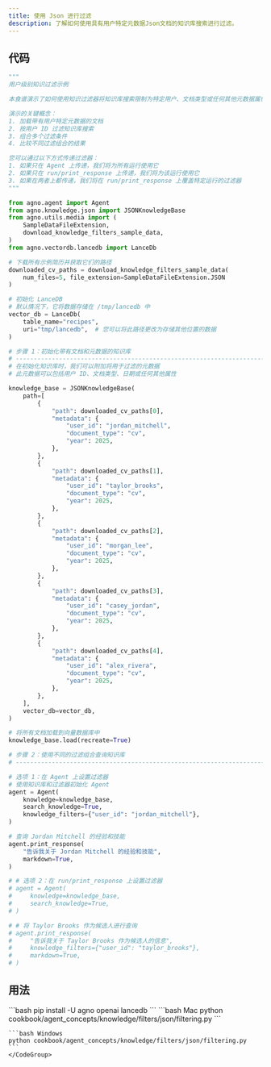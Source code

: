 ```yaml
---
title: 使用 Json 进行过滤
description: 了解如何使用具有用户特定元数据Json文档的知识库搜索进行过滤。
---
```


## 代码

```python
"""
用户级别知识过滤示例

本食谱演示了如何使用知识过滤器将知识库搜索限制为特定用户、文档类型或任何其他元数据属性。

演示的关键概念：
1. 加载带有用户特定元数据的文档
2. 按用户 ID 过滤知识库搜索
3. 组合多个过滤条件
4. 比较不同过滤组合的结果

您可以通过以下方式传递过滤器：
1. 如果只在 Agent 上传递，我们将为所有运行使用它
2. 如果只在 run/print_response 上传递，我们将为该运行使用它
3. 如果在两者上都传递，我们将在 run/print_response 上覆盖特定运行的过滤器
"""

from agno.agent import Agent
from agno.knowledge.json import JSONKnowledgeBase
from agno.utils.media import (
    SampleDataFileExtension,
    download_knowledge_filters_sample_data,
)
from agno.vectordb.lancedb import LanceDb

# 下载所有示例简历并获取它们的路径
downloaded_cv_paths = download_knowledge_filters_sample_data(
    num_files=5, file_extension=SampleDataFileExtension.JSON
)

# 初始化 LanceDB
# 默认情况下，它将数据存储在 /tmp/lancedb 中
vector_db = LanceDb(
    table_name="recipes",
    uri="tmp/lancedb",  # 您可以将此路径更改为存储其他位置的数据
)

# 步骤 1：初始化带有文档和元数据的知识库
# ------------------------------------------------------------------------------
# 在初始化知识库时，我们可以附加将用于过滤的元数据
# 此元数据可以包括用户 ID、文档类型、日期或任何其他属性

knowledge_base = JSONKnowledgeBase(
    path=[
        {
            "path": downloaded_cv_paths[0],
            "metadata": {
                "user_id": "jordan_mitchell",
                "document_type": "cv",
                "year": 2025,
            },
        },
        {
            "path": downloaded_cv_paths[1],
            "metadata": {
                "user_id": "taylor_brooks",
                "document_type": "cv",
                "year": 2025,
            },
        },
        {
            "path": downloaded_cv_paths[2],
            "metadata": {
                "user_id": "morgan_lee",
                "document_type": "cv",
                "year": 2025,
            },
        },
        {
            "path": downloaded_cv_paths[3],
            "metadata": {
                "user_id": "casey_jordan",
                "document_type": "cv",
                "year": 2025,
            },
        },
        {
            "path": downloaded_cv_paths[4],
            "metadata": {
                "user_id": "alex_rivera",
                "document_type": "cv",
                "year": 2025,
            },
        },
    ],
    vector_db=vector_db,
)

# 将所有文档加载到向量数据库中
knowledge_base.load(recreate=True)

# 步骤 2：使用不同的过滤组合查询知识库
# ------------------------------------------------------------------------------

# 选项 1：在 Agent 上设置过滤器
# 使用知识库和过滤器初始化 Agent
agent = Agent(
    knowledge=knowledge_base,
    search_knowledge=True,
    knowledge_filters={"user_id": "jordan_mitchell"},
)

# 查询 Jordan Mitchell 的经验和技能
agent.print_response(
    "告诉我关于 Jordan Mitchell 的经验和技能",
    markdown=True,
)

# # 选项 2：在 run/print_response 上设置过滤器
# agent = Agent(
#     knowledge=knowledge_base,
#     search_knowledge=True,
# )

# # 将 Taylor Brooks 作为候选人进行查询
# agent.print_response(
#     "告诉我关于 Taylor Brooks 作为候选人的信息",
#     knowledge_filters={"user_id": "taylor_brooks"},
#     markdown=True,
# )
```

## 用法

<Steps>
  <Step title="安装库">
    ```bash
    pip install -U agno openai lancedb
    ```
  </Step>

  <Step title="运行示例">
    <CodeGroup>
    ```bash Mac
    python cookbook/agent_concepts/knowledge/filters/json/filtering.py
    ```

    ```bash Windows
    python cookbook/agent_concepts/knowledge/filters/json/filtering.py
    ```
    </CodeGroup>
  </Step>
</Steps>